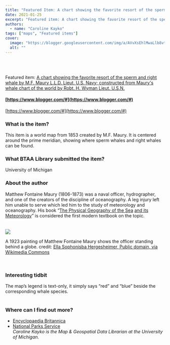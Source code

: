 ```yaml
---
title: "Featured Item: A chart showing the favorite resort of the sperm and right whale by M.F. Maury L.L.D. Lieut. U.S. Navy"
date: 2021-01-25
excerpt: "Featured item: A chart showing the favorite resort of the sperm and right whale by M.F."
authors:
  - name: "Caroline Kayko"
tags: ["maps", "Featured items"]
cover:
  image: "https://blogger.googleusercontent.com/img/a/AVvXsEhlMwaLlb8vtvbh2Lt8Q_xDs8KUxi7aBb_E_MtLStOfHAZFBlXSDcF1-WYZEesEkSVgK-FAqk2sxA7Lz97W9P7F1L2r-M2HPc38MI7jp1YOfEQJY4dyIYg941tZB7Y_e9n4DTS5BuiqHHTVGbF8CUaTAgVyO4_wR1xT2LoHO1qm03ZFZOVMdbSBWcrkug=w640-h416"
  alt: ""
---
```


<br/><br/>

Featured item: [A chart showing the favorite resort of the sperm and right whale by M.F. Maury L.L.D. Lieut. U.S. Navy; constructed from Maury's whale chart of the world by Robt. H. Wyman Lieut. U.S.N.](https://www.blogger.com/#)



#### [https://www.blogger.com/#](https://www.blogger.com/#)  
[https://www.blogger.com/#](https://www.blogger.com/#)



### What is the item?

This item is a world map from 1853 created by M.F. Maury. It is centered around the prime meridian, showing where sperm whales and right whales can be found.<br/>

### What BTAA Library submitted the item?



University of Michigan



### About the author

Matthew Fontaine Maury (1806-1873) was a naval officer, hydrographer, and one of the creators of the discipline of oceanography. A leg injury left him unable to serve which led him to the study of meteorology and oceanography. His book “[The Physical Geography of the Sea](https://www.blogger.com/#) [and its Meteorology](https://www.blogger.com/#)” is considered the first modern textbook on the topic.<br/><br/><br/><a href="https://www.blogger.com/#"><img src="https://blogger.googleusercontent.com/img/a/AVvXsEgTIYlv5TBembCUSfwPCiw4wgEDOt5bHMp7giNPz6fvVssOK2TbtuJ83npD5qMdaSDV6TT8JEWCqDHAwIIsfIM9hhAfZtu6aJL3W5kc6ubk7-lFftuhRUQ51GIJVaxAkVNazKg6Y3nqODlDcn85lIMWIrvOhmpk-j1WYcADGi08YTdT1z7u2tdwyOFE6g=w301-h400"/></a>

A 1923 painting of Matthew Fontaine Maury shows the officer standing behind a globe. credit: [Ella Sophonisba Hergesheimer, Public domain, via Wikimedia Commons](https://www.blogger.com/#)

<br/>

### Interesting tidbit

The map’s legend is text-only, it simply says “red” and “blue” beside the corresponding whale species.<br/><br/>

### Where can I find out more?


- [Encyclopaedia Britannica](https://www.blogger.com/#)
- [National Parks Service](https://www.blogger.com/#)
<br/>*Caroline Kayko is the Map &amp; Geospatial Data Librarian at the University of Michigan.*
